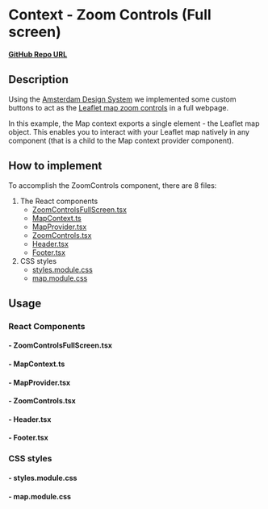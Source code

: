 
<Meta of={ZoomControlsFullScreenStories} />

# Context - Zoom Controls (Full screen)

**[GitHub Repo URL](https://github.com/Amsterdam/ee-react-map-demos/tree/main/src/pages/MapContextExample/ZoomControlsFullScreen)**

## Description

Using the [Amsterdam Design System](https://designsystem.amsterdam/) we implemented some custom buttons to act as the [Leaflet map zoom controls](https://leafletjs.com/reference.html#control-zoom) in a full webpage.

In this example, the Map context exports a single element - the Leaflet map object. This enables you to interact with your Leaflet map natively in any component (that is a child to the Map context provider component).

## How to implement

To accomplish the ZoomControls component, there are 8 files:

1. The React components
    * [ZoomControlsFullScreen.tsx](#--zoomcontrolsfullscreentsx)
    * [MapContext.ts](#--mapcontextts)
    * [MapProvider.tsx](#--mapprovidertsx)
    * [ZoomControls.tsx](#--zoomcontrolstsx)
    * [Header.tsx](#--headertsx)
    * [Footer.tsx](#--footertsx)
2. CSS styles
    * [styles.module.css](#--stylesmodulecss)
    * [map.module.css](#--mapmodulecss)

## Usage

### React Components

#### - ZoomControlsFullScreen.tsx

<Source code={ZoomControlsFullScreen} />

#### - MapContext.ts

<Source code={MapContext} />

#### - MapProvider.tsx

<Source code={MapProvider} />

#### - ZoomControls.tsx

<Source code={ZoomControls} />

#### - Header.tsx

<Source code={Header} />

#### - Footer.tsx

<Source code={Footer} />

### CSS styles

#### - styles.module.css

<Source code={styles} />

#### - map.module.css

<Source code={stylesMap} />
